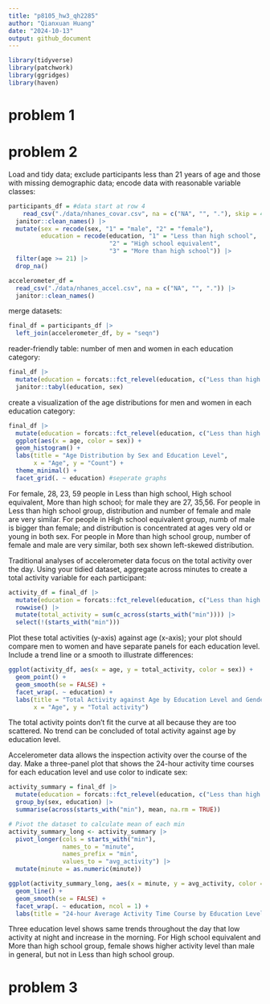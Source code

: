 ```yaml
---
title: "p8105_hw3_qh2285"
author: "Qianxuan Huang"
date: "2024-10-13"
output: github_document
---
```


```r
library(tidyverse)
library(patchwork)
library(ggridges)
library(haven)
```

# problem 1

# problem 2

Load and tidy data; exclude participants less than 21 years of age and those with missing demographic data; encode data with reasonable variable classes:
```r
participants_df = #data start at row 4
    read_csv("./data/nhanes_covar.csv", na = c("NA", "", "."), skip = 4) |>
  janitor::clean_names() |> 
  mutate(sex = recode(sex, "1" = "male", "2" = "female"),
         education = recode(education, "1" = "Less than high school", 
                            "2" = "High school equivalent", 
                            "3" = "More than high school")) |>
  filter(age >= 21) |>
  drop_na()

accelerometer_df = 
  read_csv("./data/nhanes_accel.csv", na = c("NA", "", ".")) |>
  janitor::clean_names()
```
merge datasets:
```r
final_df = participants_df |>
  left_join(accelerometer_df, by = "seqn")
```
reader-friendly table:
number of men and women in each education category:
```r
final_df |>
  mutate(education = forcats::fct_relevel(education, c("Less than high school", "High school equivalent", "More than high school"))) |>
  janitor::tabyl(education, sex)
```
create a visualization of the age distributions for men and women in each education category:
```r
final_df |>
  mutate(education = forcats::fct_relevel(education, c("Less than high school", "High school equivalent", "More than high school"))) |>#change order
  ggplot(aes(x = age, color = sex)) +
  geom_histogram() +
  labs(title = "Age Distribution by Sex and Education Level",
       x = "Age", y = "Count") +
  theme_minimal() +
  facet_grid(. ~ education) #seperate graphs
```
For female, 28, 23, 59 people in Less than high school, High school equivalent, More than high school; for male they are 27, 35,56.
For people in Less than high school group, distribution and number of female and male are very similar. For people in High school equivalent group, numb of male is bigger than female; and distribution is concentrated at ages very old or young in both sex. For people in More than high school group, number of female and male are very similar, both sex shown left-skewed distribution.





Traditional analyses of accelerometer data focus on the total activity over the day. Using your tidied dataset, aggregate across minutes to create a total activity variable for each participant:
```r
activity_df = final_df |>
  mutate(education = forcats::fct_relevel(education, c("Less than high school", "High school equivalent", "More than high school"))) |>
  rowwise() |>
  mutate(total_activity = sum(c_across(starts_with("min")))) |>
  select(!(starts_with("min")))
```

Plot these total activities (y-axis) against age (x-axis); your plot should compare men to women and have separate panels for each education level. Include a trend line or a smooth to illustrate differences:
```r
ggplot(activity_df, aes(x = age, y = total_activity, color = sex)) +  
  geom_point() + 
  geom_smooth(se = FALSE) +
  facet_wrap(. ~ education) +  
  labs(title = "Total Activity against Age by Education Level and Gender",
       x = "Age", y = "Total activity")
```
The total activity points don't fit the curve at all because they are too scattered. No trend can be concluded of total activity against age by education level.






Accelerometer data allows the inspection activity over the course of the day. Make a three-panel plot that shows the 24-hour activity time courses for each education level and use color to indicate sex:
```r
activity_summary = final_df |>
  mutate(education = forcats::fct_relevel(education, c("Less than high school", "High school equivalent", "More than high school"))) |>
  group_by(sex, education) |>
  summarise(across(starts_with("min"), mean, na.rm = TRUE))

# Pivot the dataset to calculate mean of each min
activity_summary_long <- activity_summary |>
  pivot_longer(cols = starts_with("min"), 
               names_to = "minute", 
               names_prefix = "min", 
               values_to = "avg_activity") |>
  mutate(minute = as.numeric(minute))

ggplot(activity_summary_long, aes(x = minute, y = avg_activity, color = sex)) +
  geom_line() +  
  geom_smooth(se = FALSE) +  
  facet_wrap(. ~ education, ncol = 1) + 
  labs(title = "24-hour Average Activity Time Course by Education Level and Sex", x = "Minute", y = "Mean Activity") 
```

Three education level shows same trends throughout the day that low activity at night and increase in the morning. For High school equivalent and More than high school group, female shows higher activity level than male in general, but not in Less than high school group.


# problem 3